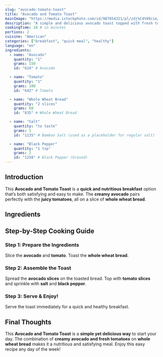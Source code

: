 ```yaml
---
slug: "avocado-tomato-toast"
title: "Avocado and Tomato Toast"
mainImage: "https://media.istockphoto.com/id/987654321/pl/zdj%C4%99cie/avocado-toast.webp?s=2048x2048&w=is&k=20&c=REPhFUpU1x0uyRJHiKwhMilpgpsyo7yj7AdNK71XZS8="
description: "A simple and delicious avocado toast topped with fresh tomatoes and a sprinkle of salt."
cookingTime: 10 # in minutes
portions: 2
cuisine: "American"
categories: ["breakfast", "quick meal", "healthy"]
language: "en"
ingredients:
  - name: "Avocado"
    quantity: "1"
    grams: 150
    id: "624" # Avocado

  - name: "Tomato"
    quantity: "1"
    grams: 100
    id: "642" # Tomato

  - name: "Whole Wheat Bread"
    quantity: "2 slices"
    grams: 60
    id: "835" # Whole Wheat Bread

  - name: "Salt"
    quantity: "to taste"
    grams: 1
    id: "1135" # Bamboo Salt (used as a placeholder for regular salt)

  - name: "Black Pepper"
    quantity: "1 tsp"
    grams: 2
    id: "1258" # Black Pepper (Ground)
---
```



## Introduction

This **Avocado and Tomato Toast** is a **quick and nutritious breakfast** option that’s both satisfying and easy to make. The **creamy avocado** pairs perfectly with the **juicy tomatoes**, all on a slice of **whole wheat bread**.

## Ingredients

<IngredientsList
  ingredients={frontmatter.ingredients}
  portions={frontmatter.portions}
/>

## Step-by-Step Cooking Guide

### Step 1: Prepare the Ingredients

Slice the **avocado** and **tomato**. Toast the **whole wheat bread**.

<CookingStep action="cutting_vegetables_tomato" />

### Step 2: Assemble the Toast

Spread the **avocado slices** on the toasted bread. Top with **tomato slices** and sprinkle with **salt** and **black pepper**.

<CookingStep action="mixing_bowl_vegetables_salad" />

### Step 3: Serve & Enjoy!

Serve the toast immediately for a quick and healthy breakfast.

## Final Thoughts

This **Avocado and Tomato Toast** is a **simple yet delicious way** to start your day. The combination of **creamy avocado and fresh tomatoes** on **whole wheat bread** makes it a nutritious and satisfying meal. Enjoy this easy recipe any day of the week!

<NutritionFacts ingredients={frontmatter.ingredients} />
